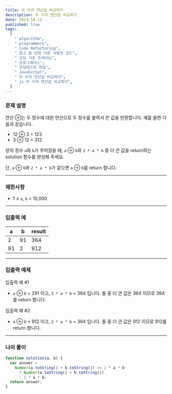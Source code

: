 ```yaml
---
title: 두 수의 연산값 비교하기
description: 두 수의 연산값 비교하기
date: 2023-10-12
published: true
tags:
  [
    " algorithm",
    " programmers",
    " Code Refactoring",
    " 참고 할 만한 다른 사람의 코드",
    " 코딩 기초 트레이닝",
    " 프로그래머스",
    " 코딩테스트 연습",
    " JavaScript",
    " 두 수의 연산값 비교하기",
    " js 두 수의 연산값 비교하기",
  ]
---
```


### 문제 설명

연산 ⊕는 두 정수에 대한 연산으로 두 정수를 붙여서 쓴 값을 반환합니다. 예를 들면 다음과 같습니다.

- 12 ⊕ 3 = 123
- 3 ⊕ 12 = 312

양의 정수 `a`와 `b`가 주어졌을 때, `a` ⊕ `b`와 `2 * a * b` 중 더 큰 값을 return하는 solution 함수를 완성해 주세요.

단, `a` ⊕ `b`와 `2 * a * b`가 같으면 `a` ⊕ `b`를 return 합니다.

---

### 제한사항

- 1 ≤ `a`, `b` < 10,000

---

### 입출력 예

| a   | b   | result |
| --- | --- | ------ |
| 2   | 91  | 364    |
| 91  | 2   | 912    |

---

### 입출력 예제

입출력 예 #1

- `a` ⊕ `b` = 291 이고, `2 * a * b` = 364 입니다. 둘 중 더 큰 값은 364 이므로 364를 return 합니다.

입출력 예 #2

- `a` ⊕ `b` = 912 이고, `2 * a * b` = 364 입니다. 둘 중 더 큰 값은 912 이므로 912를 return 합니다.

---

### 나의 풀이

```jsx
function solution(a, b) {
  var answer =
    Number(a.toString() + b.toString()) >= 2 * a * b
      ? Number(a.toString() + b.toString())
      : 2 * a * b;
  return answer;
}
```
